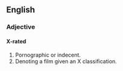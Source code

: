 ==English==
===Adjective===
====X-rated====
#Pornographic or indecent.
#Denoting a film given an X classification.
